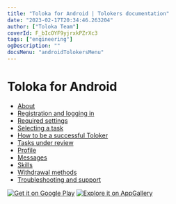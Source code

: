 ```yaml
---
title: "Toloka for Android | Tolokers documentation"
date: "2023-02-17T20:34:46.263204"
author: ["Toloka Team"]
coverId: F_bIcOYF9yjrxkPZrXc3
tags: ["engineering"]
ogDescription: ""
docsMenu: "androidTolokersMenu"
---
```


# Toloka for Android

* [About](./about)
* [Registration and logging in](./auth)
* [Required settings](./settings)
* [Selecting a task](./task-select)
* [How to be a successful Toloker](./tasks)
* [Tasks under review](./priemka)
* [Profile](./profile)
* [Messages](./messages)
* [Skills](./skills)
* [Withdrawal methods](./pay/about)
* [Troubleshooting and support](./troubleshooting/troubleshooting)

[![Get it on Google Play](https://tlk-infra-front.azureedge.net/portal-static/uploaded/images/1676733322169/1676733322169_original_svg.svg)](https://play.google.com/store/apps/details?id=com.yandex.toloka.androidapp) [![Explore it on AppGallery](https://tlk-infra-front.azureedge.net/portal-static/uploaded/images/ee2f9dac09e12037081e4bb642e2ddfd/ee2f9dac09e12037081e4bb642e2ddfd_original_jpeg.jpeg)](https://appgallery.huawei.com/#/app/C101068701)
